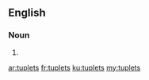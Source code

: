 ==English==

===Noun===
{{head|en|plural}}

# {{plural of|tuplet|lang=en}}

[[ar:tuplets]]
[[fr:tuplets]]
[[ku:tuplets]]
[[my:tuplets]]